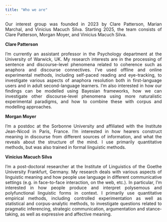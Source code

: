 ```yaml
---
title: "Who we are"
---
```


<style>
body {
  text-align: justify}

h1 {
  text-align: center
}
</style>

Our interest group was founded in 2023 by Clare Patterson, Marian Marchal, and Vinicius Macuch Silva. Starting 2025, the team consists of Clare Patterson, Morgan Moyer, and Vinicius Macuch Silva.

**Clare Patterson**

I’m currently an assistant professor in the Psychology department at the University of Warwick, UK. My research interests are in the processing of sentence and discourse-level phenomena related to coherence such as anaphora and discourse connectives. I’ve used offline and online experimental methods, including self-paced reading and eye-tracking, to investigate various aspects of anaphora resolution both in first-language users and in adult second-language learners. I’m also interested in how our findings can be modelled using Bayesian frameworks, how we can investigate other discourse-level phenomena using more naturalistic experimental paradigms, and how to combine these with corpus and modelling approaches.

**Morgan Moyer**

I'm a postdoc at the Sorbonne University and affiliated with the Institute Jean-Nicod in Paris, France. I'm interested in how hearers construct meaning in discourse from different sources of information, and what the reveals about the structure of the mind. I use primarily quantitative methods, but was also trained in formal linguistic methods. 


**Vinicius Macuch Silva**

I’m a post-doctoral researcher at the Institute of Linguistics of the Goethe University Frankfurt, Germany. My research deals with various aspects of linguistic meaning and how people use language in different communicative settings (e.g. in face-to-face interaction, on the web, etc.). In particular, I’m interested in how people produce and interpret polysemous and polyfunctional linguistic forms in context. I primarily use quantitative empirical methods, including controlled experimentation as well as statistical and corpus-analytic methods, to investigate questions related to pragmatic inferencing, strategic communication, argumentation and stance-taking, as well as expressive and affective meaning.
